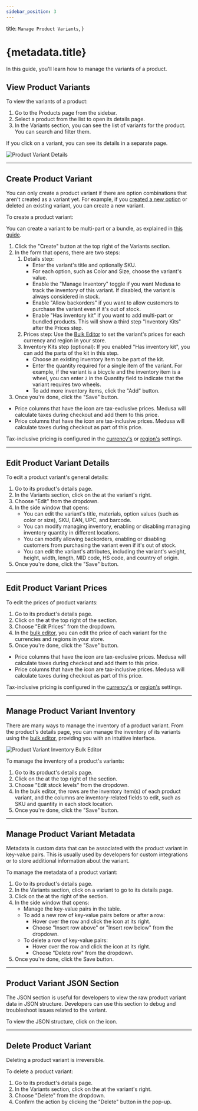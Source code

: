```yaml
---
sidebar_position: 3
---
```



  title: `Manage Product Variants`,
}

# {metadata.title}

In this guide, you'll learn how to manage the variants of a product.

## View Product Variants

To view the variants of a product:

1. Go to the Products page from the sidebar.
2. Select a product from the list to open its details page.
3. In the Variants section, you can see the list of variants for the product. You can search and filter them.

If you click on a variant, you can see its details in a separate page.

![Product Variant Details](https://res.cloudinary.com/dza7lstvk/image/upload/v1739813067/User%20Guide/Screenshot_2025-02-17_at_7.24.04_PM_deaj7w.png)

---

## Create Product Variant

You can only create a product variant if there are option combinations that aren't created as a variant yet. For example, if you [created a new option](../edit/page.mdx#create-options) or deleted an existing variant, you can create a new variant.

To create a product variant:

<Note title="Tip">

You can create a variant to be multi-part or a bundle, as explained in [this guide](../create/page.mdx#types-of-products-to-create).

</Note>

1. Click the "Create" button at the top right of the Variants section.
2. In the form that opens, there are two steps:
    1. Details step:
        - Enter the variant's title and optionally SKU.
        - For each option, such as Color and Size, choose the variant's value.
        - Enable the "Manage Inventory" toggle if you want Medusa to track the inventory of this variant. If disabled, the variant is always considered in stock.
        - Enable "Allow backorders" if you want to allow customers to purchase the variant even if it's out of stock.
        - Enable "Has inventory kit" if you want to add multi-part or bundled products. This will show a third step "Inventory Kits" after the Prices step.
    2. Prices step: Use the [Bulk Editor](../../tips/bulk-editor/page.mdx) to set the variant's prices for each currency and region in your store.
    3. Inventory Kits step (optional): If you enabled "Has inventory kit", you can add the parts of the kit in this step.
        - Choose an existing inventory item to be part of the kit.
        - Enter the quantity required for a single item of the variant. For example, if the variant is a bicycle and the inventory item is a wheel, you can enter `2` in the Quantity field to indicate that the variant requires two wheels.
        - To add more inventory items, click the "Add" button.
3. Once you're done, click the "Save" button.

<Note title="Tips">

- Price columns that have the <InlineIcon Icon={TaxExclusive} alt="tax-exclusive" /> icon are tax-exclusive prices. Medusa will calculate taxes during checkout and add them to this price.
- Price columns that have the <InlineIcon Icon={TaxInclusive} alt="tax-inclusive" /> icon are tax-inclusive prices. Medusa will calculate taxes during checkout as part of this price.

Tax-inclusive pricing is configured in the [currency's](../../settings/store/page.mdx) or [region's](../../settings/regions/page.mdx) settings.

</Note>

---

## Edit Product Variant Details

To edit a product variant's general details:

1. Go to its product's details page.
2. In the Variants section, click on the <InlineIcon Icon={EllipsisVertical} alt="three-dots" /> at the variant's right.
3. Choose "Edit" from the dropdown.
4. In the side window that opens:
    - You can edit the variant's title, materials, option values (such as color or size), SKU, EAN, UPC, and barcode.
    - You can modify managing inventory, enabling or disabling managing inventory quantity in different locations.
    - You can modify allowing backorders, enabling or disabling customers from purchasing the variant even if it's out of stock.
    - You can edit the variant's attributes, including the variant's weight, height, width, length, MID code, HS code, and country of origin.
5. Once you're done, click the "Save" button.

---

## Edit Product Variant Prices

To edit the prices of product variants:

1. Go to its product's details page.
2. Click on the <InlineIcon Icon={EllipsisVertical} alt="three-dots" /> at the top right of the section.
3. Choose "Edit Prices" from the dropdown.
4. In the [bulk editor](../../tips/bulk-editor/page.mdx), you can edit the price of each variant for the currencies and regions in your store.
5. Once you're done, click the "Save" button.

<Note title="Tips">

- Price columns that have the <InlineIcon Icon={TaxExclusive} alt="tax-exclusive" /> icon are tax-exclusive prices. Medusa will calculate taxes during checkout and add them to this price.
- Price columns that have the <InlineIcon Icon={TaxInclusive} alt="tax-inclusive" /> icon are tax-inclusive prices. Medusa will calculate taxes during checkout as part of this price.

Tax-inclusive pricing is configured in the [currency's](../../settings/store/page.mdx) or [region's](../../settings/regions/page.mdx) settings.

</Note>

---

## Manage Product Variant Inventory

There are many ways to manage the inventory of a product variant. From the product's details page, you can manage the inventory of its variants using the [bulk editor](../../tips/bulk-editor/page.mdx), providing you with an intuitive interface.

![Product Variant Inventory Bulk Editor](https://res.cloudinary.com/dza7lstvk/image/upload/v1739813716/User%20Guide/Screenshot_2025-02-17_at_7.35.03_PM_esoybv.png)

To manage the inventory of a product's variants:

1. Go to its product's details page.
2. Click on the <InlineIcon Icon={EllipsisVertical} alt="three-dots" /> at the top right of the section.
3. Choose "Edit stock levels" from the dropdown.
4. In the bulk editor, the rows are the inventory item(s) of each product variant, and the columns are inventory-related fields to edit, such as SKU and quantity in each stock location.
5. Once you're done, click the "Save" button.

---

## Manage Product Variant Metadata

Metadata is custom data that can be associated with the product variant in key-value pairs. This is usually used by developers for custom integrations or to store additional information about the variant.

To manage the metadata of a product variant:

1. Go to its product's details page.
2. In the Variants section, click on a variant to go to its details page.
3. Click on the <InlineIcon Icon={ArrowUpRightOnBox} alt="arrow" /> at the right of the section.
4. In the side window that opens:
    - Manage the key-value pairs in the table.
    - To add a new row of key-value pairs before or after a row:
        - Hover over the row and click the <InlineIcon Icon={EllipsisVertical} alt="three-dots" /> icon at its right.
        - Choose "Insert row above" or "Insert row below" from the dropdown.
    - To delete a row of key-value pairs:
        - Hover over the row and click the <InlineIcon Icon={EllipsisVertical} alt="three-dots" /> icon at its right.
        - Choose "Delete row" from the dropdown.
5. Once you're done, click the Save button.

---

## Product Variant JSON Section

The JSON section is useful for developers to view the raw product variant data in JSON structure. Developers can use this section to debug and troubleshoot issues related to the variant.

To view the JSON structure, click on the <InlineIcon Icon={ArrowUpRightOnBox} alt="Expand" /> icon.

---

## Delete Product Variant

<Note type="warning">

Deleting a product variant is irreversible.

</Note>

To delete a product variant:

1. Go to its product's details page.
2. In the Variants section, click on the <InlineIcon Icon={EllipsisVertical} alt="three-dots" /> at the variant's right.
3. Choose "Delete" from the dropdown.
4. Confirm the action by clicking the "Delete" button in the pop-up.
